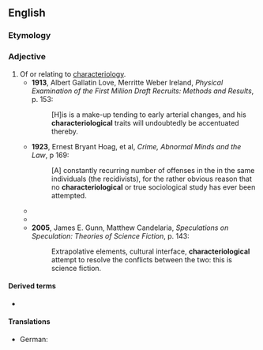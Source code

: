 ==English==

===Etymology===
{{suffix|en|characteriology|ical}}

===Adjective===
{{en-adj}}

# Of or relating to [[characteriology]].
#* '''1913''', Albert Gallatin Love, Merritte Weber Ireland, ''Physical Examination of the First Million Draft Recruits: Methods and Results'', p. 153:
#*: [H]is is a make-up tending to early arterial changes, and his '''characteriological''' traits will undoubtedly be accentuated thereby.
#* '''1923''', Ernest Bryant Hoag, et al, ''Crime, Abnormal Minds and the Law'', p 169:
#*: [A] constantly recurring number of offenses in the in the same individuals (the recidivists), for the rather obvious reason that no '''characteriological''' or true sociological study has ever been attempted.
#* {{quote-text|en|year=1959|author=Joseph L. French|title=Educating the Gifted: A Book of Readings|page=513|passage=Students with '''characteriological''' disorders should not be admitted.}}
#* {{quote-text|en|year=1997|author=Hans J. Eysenck|title=Dimensions of Personality|page=215|passage=It appears likely, therefore, that "lack of conformity" may in some measure be related to temperamental or '''characteriological''' features of the personality.}}
#* '''2005''', James E. Gunn, Matthew Candelaria, ''Speculations on Speculation: Theories of Science Fiction'', p. 143:
#*: Extrapolative elements, cultural interface, '''characteriological''' attempt to resolve the conflicts between the two: this is science fiction.

====Derived terms====
* {{l|en|characteriologically}}

====Translations====
{{trans-top|of or relating to characteriology}}
* German: {{t|de|charakteriologisch}}
{{trans-mid}}
{{trans-bottom}}